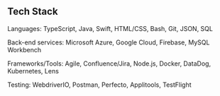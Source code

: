 ## Tech Stack

Languages: TypeScript, Java, Swift, HTML/CSS, Bash, Git, JSON, SQL

Back-end services: Microsoft Azure, Google Cloud, Firebase, MySQL Workbench

Frameworks/Tools: Agile, Confluence/Jira, Node.js, Docker, DataDog, Kubernetes, Lens

Testing: WebdriverIO, Postman, Perfecto, Applitools, TestFlight